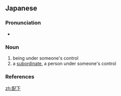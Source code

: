==Japanese==
{{ja-kanjitab|はい|か|yomi=o}}

===Pronunciation===
* {{ja-pron|はいか|y=o|acc=1|acc_ref=NHK}}

===Noun===
{{ja-noun|はいか}}

# being under someone's control
# a [[subordinate]], a person under someone's control

===References===
<references/>

[[zh:配下]]